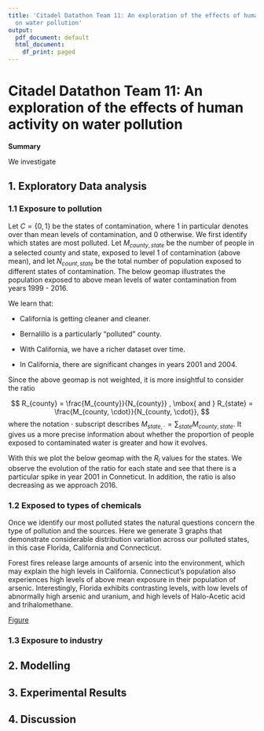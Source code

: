 ```yaml
---
title: 'Citadel Datathon Team 11: An exploration of the effects of human activity
  on water pollution'
output:
  pdf_document: default
  html_document:
    df_print: paged
---
```


# Citadel Datathon Team 11: An exploration of the effects of human activity on water pollution

**Summary**

We investigate

## 1. Exploratory Data analysis

### 1.1 Exposure to pollution

Let $C = \{0,1\}$ be the states of contamination, where 1 in particular denotes over than mean levels of contamination, and 0 otherwise. We first identify which states are most polluted. Let $M_{county,state}$ be the number of people in a selected county and state, exposed to level 1 of contamination (above mean), and let $N_{count,state}$ be the total number of population exposed to different states of contamination. The below geomap illustrates the population exposed to above mean levels of water contamination from years 1999 - 2016.

We learn that:

- California is getting cleaner and cleaner. 

- Bernalillo is a particularly "polluted" county.

- With California, we have a richer dataset over time.

- In California, there are significant changes in years 2001 and 2004.

Since the above geomap is not weighted, it is more insightful to consider the ratio

$$
R_{county} = \frac{M_{county}}{N_{county}} , \mbox{ and } R_{state} = \frac{M_{county, \cdot}}{N_{county, \cdot}},
$$
where the notation $\cdot$ subscript describes $M_{state, \cdot} = \sum_{state} M_{county, state}$. It gives us a more precise information about whether the proportion of people exposed to contaminated water is greater and how it evolves.

With this we plot the below geomap with the $R_{i}$ values for the states. We observe the evolution of the ratio for each state and see that there is a particular spike in year 2001 in Conneticut. In addition, the ratio is also decreasing as we approach 2016.

### 1.2 Exposed to types of chemicals

Once we identify our most polluted states the natural questions concern the type of pollution and the sources. Here we generate 3 graphs that demonstrate considerable distribution variation across our polluted states, in this case Florida, California and Connecticut.

Forest fires release large amounts of arsenic into the environment, which may explain the high levels in California. Connecticut’s population also experiences high levels of above mean exposure in their population of arsenic. Interestingly, Florida exhibits contrasting levels, with low levels of abnormally high arsenic and uranium, and high levels of Halo-Acetic acid and trihalomethane. 

[Figure]("./img/Pollutant_Levels_3State.png")


### 1.3 Exposure to industry 


## 2. Modelling

## 3. Experimental Results

## 4. Discussion




